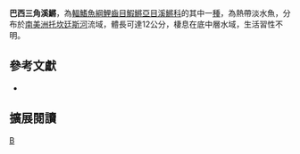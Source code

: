 {{Speciesbox 
| taxon = Trigonectes strigabundus
| status = NE
| status_system = IUCN3.1
| authority =  [[Myers|Myers]], 1925
| synonyms = 
}}
'''巴西三角溪鱂'''，為[[輻鰭魚綱|輻鰭魚綱]][[鯉齒目|鯉齒目]][[鰕鱂亞目|鰕鱂亞目]][[溪鱂科|溪鱂科]]的其中一[[種|種]]，為熱帶淡水魚，分布於[[南美洲|南美洲]][[托坎廷斯河|托坎廷斯河]]流域，體長可達12公分，棲息在底中層水域，生活習性不明。
== 參考文獻 ==
*{{FishBase_species|genus=Trigonectes|species=strigabundus|year=2014|month=9}}

== 擴展閱讀 ==
{{refbegin}}
{{wikispecies-inline|Trigonectes strigabundus 巴西三角溪鱂}}
{{refend}}
{{Taxonbar|from=Q5552386}}

[[Category:三角溪鱂屬|B]]


{{魚類小作品}}